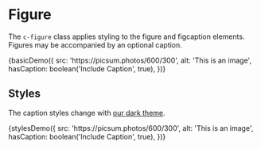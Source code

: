 
<Meta title="Components/Figure" decorators={[withKnobs]} />

# Figure

The `c-figure` class applies styling to the figure and figcaption elements. Figures may be accompanied by an optional caption.

<Preview>
  <Story name="Basic">
    {basicDemo({
      src: 'https://picsum.photos/600/300',
      alt: 'This is an image',
      hasCaption: boolean('Include Caption', true),
    })}
  </Story>
</Preview>

## Styles

The caption styles change with [our dark theme](/?path=/docs/themes--dark).

<Preview>
  <Story name="Styles (Dark)">
    {stylesDemo({
      src: 'https://picsum.photos/600/300',
      alt: 'This is an image',
      hasCaption: boolean('Include Caption', true),
    })}
  </Story>
</Preview>
